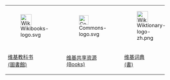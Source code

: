 {| align="center" style="font-size:small; text-align:left;" width="100%"
|- align="center"
|[[File:Wikibooks-logo.svg|35px]]
|[[File:Commons-logo.svg|30px]]
|[[File:Wiktionary-logo-zh.png|35px]]
|- align="center"
|[[Wikibooks:zh:Wikibooks:图书馆|维基教科书<br/>(圖書館)]]
|[[Commons:Category:Books|维基共享资源<br/>(Books)]]
|[[Wiktionary:zh:書|维基词典<br/>(書)]]
|}